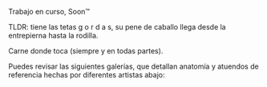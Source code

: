 
Trabajo en curso, Soon&trade;

TLDR: tiene las tetas g o r d a s, su pene de caballo llega desde la entrepierna hasta la rodilla.

Carne donde toca (siempre y en todas partes).

<StyledBlockquote blockquoteType={BlockquoteType.Info}>
Puedes revisar las siguientes galerías, que detallan anatomía y atuendos de referencia hechas por diferentes artistas abajo:
</StyledBlockquote>